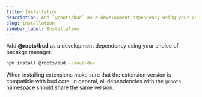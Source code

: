 ```yaml
---
title: Installation
description: Add `@roots/bud` as a development dependency using your choice of package manager.
slug: installation
sidebar_label: Installation
---
```


Add **@roots/bud** as a development dependency using your choice of pacakge manager.

```bash npm2yarn
npm install @roots/bud --save-dev
```

When installing extensions make sure that the extension version is compatible with bud core. In general, all dependencies with the `@roots` namespace should share the same version.
